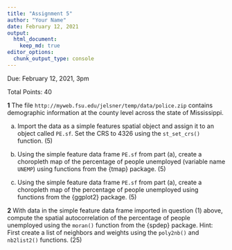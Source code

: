 ```yaml
---
title: "Assignment 5"
author: "Your Name"
date: February 12, 2021
output: 
  html_document:
    keep_md: true
editor_options: 
  chunk_output_type: console
---
```


Due: February 12, 2021, 3pm

Total Points: 40

**1** The file `http://myweb.fsu.edu/jelsner/temp/data/police.zip` contains demographic information at the county level across the state of Mississippi.

(a) Import the data as a simple features spatial object and assign it to an object called `PE.sf`. Set the CRS to 4326 using the `st_set_crs()` function. (5)

(b) Using the simple feature data frame `PE.sf` from part (a), create a choropleth map of the percentage of people unemployed (variable name `UNEMP`) using functions from the {tmap} package. (5)

(c) Using the simple feature data frame `PE.sf` from part (a), create a choropleth map of the percentage of people unemployed using functions from the {ggplot2} package. (5)

**2** With data in the simple feature data frame imported in question (1) above, compute the spatial autocorrelation of the percentage of people unemployed using the `moran()` function from the {spdep} package. Hint: First create a list of neighbors and weights using the `poly2nb()` and `nb2list2()` functions. (25)